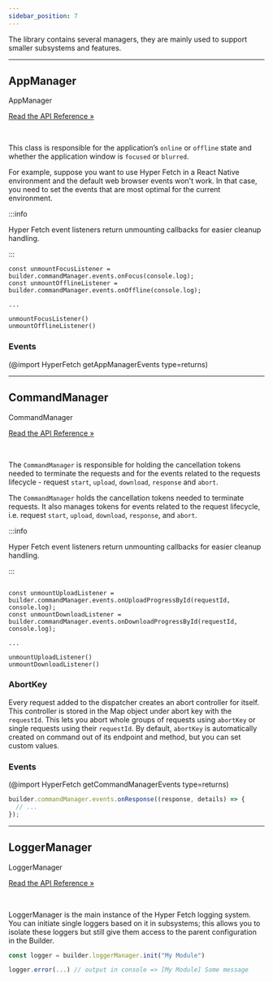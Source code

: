 ```yaml
---
sidebar_position: 7
---
```


The library contains several managers, they are mainly used to support smaller subsystems and features.

---

## AppManager

<div class="api-link">
  <div class="api-link-title">AppManager</div>
  <div class="api-link-sub-title">

[Read the API Reference »](/api/Hyper-Fetch/Class/AppManager.md)

  </div>
</div>

<br />

This class is responsible for the application’s `online` or `offline` state and whether the application window is
`focused` or `blurred`.

For example, suppose you want to use Hyper Fetch in a React Native environment and the default web browser events won't
work. In that case, you need to set the events that are most optimal for the current environment.

:::info

Hyper Fetch event listeners return unmounting callbacks for easier cleanup handling.

:::

```tsx
const unmountFocusListener = builder.commandManager.events.onFocus(console.log);
const unmountOfflineListener = builder.commandManager.events.onOffline(console.log);

...

unmountFocusListener()
unmountOfflineListener()
```

### Events

(@import HyperFetch getAppManagerEvents type=returns)

---

## CommandManager

<div class="api-link">
  <div class="api-link-title">CommandManager</div>
  <div class="api-link-sub-title">

[Read the API Reference »](/api/Hyper-Fetch/Class/CommandManager.md)

  </div>
</div>

<br />

The `CommandManager` is responsible for holding the cancellation tokens needed to terminate the requests and for the
events related to the requests lifecycle - request `start`, `upload`, `download`, `response` and `abort`.

The `CommandManager` holds the cancellation tokens needed to terminate requests. It also manages tokens for events
related to the request lifecycle, i.e. request `start`, `upload`, `download`, `response`, and `abort`.

:::info

Hyper Fetch event listeners return unmounting callbacks for easier cleanup handling.

:::

```tsx

const unmountUploadListener = builder.commandManager.events.onUploadProgressById(requestId, console.log);
const unmountDownloadListener = builder.commandManager.events.onDownloadProgressById(requestId, console.log);

...

unmountUploadListener()
unmountDownloadListener()
```

### AbortKey

Every request added to the dispatcher creates an abort controller for itself. This controller is stored in the Map
object under abort key with the `requestId`. This lets you abort whole groups of requests using `abortKey` or single
requests using their `requestId`. By default, `abortKey` is automatically created on command out of its endpoint and
method, but you can set custom values.

### Events

(@import HyperFetch getCommandManagerEvents type=returns)

```ts
builder.commandManager.events.onResponse((response, details) => {
  // ...
});
```

---

## LoggerManager

<div class="api-link">
  <div class="api-link-title">LoggerManager</div>
  <div class="api-link-sub-title">

[Read the API Reference »](/api/Hyper-Fetch/Class/LoggerManager.md)

  </div>
</div>

<br />

LoggerManager is the main instance of the Hyper Fetch logging system. You can initiate single loggers based on it in
subsystems; this allows you to isolate these loggers but still give them access to the parent configuration in the
Builder.

```ts
const logger = builder.loggerManager.init("My Module")

logger.error(...) // output in console => [My Module] Some message
```
